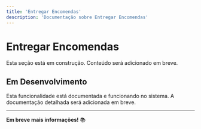 ```yaml
---
title: 'Entregar Encomendas'
description: 'Documentação sobre Entregar Encomendas'
---
```


# Entregar Encomendas

Esta seção está em construção. Conteúdo será adicionado em breve.

## Em Desenvolvimento

Esta funcionalidade está documentada e funcionando no sistema. A documentação detalhada será adicionada em breve.

---

**Em breve mais informações!** 📚
